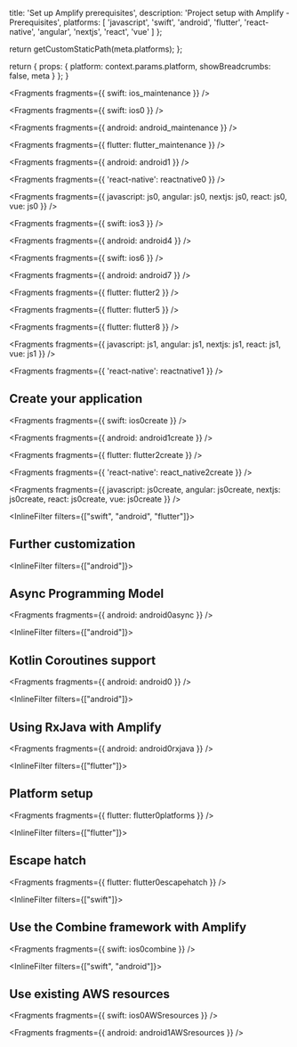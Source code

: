 
  title: 'Set up Amplify prerequisites',
  description: 'Project setup with Amplify - Prerequisites',
  platforms: [
    'javascript',
    'swift',
    'android',
    'flutter',
    'react-native',
    'angular',
    'nextjs',
    'react',
    'vue'
  ]
};

  return getCustomStaticPath(meta.platforms);
};

  return {
    props: {
      platform: context.params.platform,
      showBreadcrumbs: false,
      meta
    }
  };
}


<Fragments fragments={{ swift: ios_maintenance }} />


<Fragments fragments={{ swift: ios0 }} />


<Fragments fragments={{ android: android_maintenance }} />


<Fragments fragments={{ flutter: flutter_maintenance }} />


<Fragments fragments={{ android: android1 }} />


<Fragments fragments={{ 'react-native': reactnative0 }} />


<Fragments
  fragments={{
    javascript: js0,
    angular: js0,
    nextjs: js0,
    react: js0,
    vue: js0
  }}
/>


<Fragments fragments={{ swift: ios3 }} />


<Fragments fragments={{ android: android4 }} />


<Fragments fragments={{ swift: ios6 }} />


<Fragments fragments={{ android: android7 }} />


<Fragments fragments={{ flutter: flutter2 }} />


<Fragments fragments={{ flutter: flutter5 }} />


<Fragments fragments={{ flutter: flutter8 }} />


<Fragments
  fragments={{
    javascript: js1,
    angular: js1,
    nextjs: js1,
    react: js1,
    vue: js1
  }}
/>


<Fragments fragments={{ 'react-native': reactnative1 }} />

## Create your application


<Fragments fragments={{ swift: ios0create }} />


<Fragments fragments={{ android: android1create }} />


<Fragments fragments={{ flutter: flutter2create }} />


<Fragments fragments={{ 'react-native': react_native2create }} />


<Fragments
  fragments={{
    javascript: js0create,
    angular: js0create,
    nextjs: js0create,
    react: js0create,
    vue: js0create
  }}
/>

<InlineFilter filters={["swift", "android", "flutter"]}>

## Further customization

</InlineFilter>

<InlineFilter filters={["android"]}>

## Async Programming Model


<Fragments fragments={{ android: android0async }} />

</InlineFilter>

<InlineFilter filters={["android"]}>

## Kotlin Coroutines support


<Fragments fragments={{ android: android0 }} />

</InlineFilter>

<InlineFilter filters={["android"]}>

## Using RxJava with Amplify


<Fragments fragments={{ android: android0rxjava }} />

</InlineFilter>

<InlineFilter filters={["flutter"]}>

## Platform setup


<Fragments fragments={{ flutter: flutter0platforms }} />

</InlineFilter>

<InlineFilter filters={["flutter"]}>

## Escape hatch


<Fragments fragments={{ flutter: flutter0escapehatch }} />

</InlineFilter>

<InlineFilter filters={["swift"]}>

## Use the Combine framework with Amplify


<Fragments fragments={{ swift: ios0combine }} />

</InlineFilter>

<InlineFilter filters={["swift", "android"]}>

## Use existing AWS resources


<Fragments fragments={{ swift: ios0AWSresources }} />


<Fragments fragments={{ android: android1AWSresources }} />

</InlineFilter>
